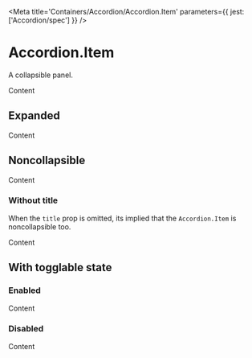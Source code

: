 

<Meta title='Containers/Accordion/Accordion.Item' parameters={{ jest: ['Accordion/spec'] }} />

# Accordion.Item

A collapsible panel.

<Preview>
  <Story name='Default'>
    <Accordion>
      <Accordion.Item title='Item'>
        <Box textStyle='p1' color='default' marginBlockEnd='x16'>Content</Box>
      </Accordion.Item>
    </Accordion>
  </Story>
</Preview>

<Props of={Accordion.Item} />

## Expanded

<Preview>
  <Story name='Expanded'>
    <Accordion>
      <Accordion.Item title='Item' defaultExpanded>
        <Box textStyle='p1' color='default' marginBlockEnd='x16'>Content</Box>
      </Accordion.Item>
    </Accordion>
  </Story>
</Preview>

## Noncollapsible

<Preview>
  <Story name='Noncollapsible'>
    <Accordion>
      <Accordion.Item title='Item' noncollapsible>
        <Box textStyle='p1' color='default' marginBlockEnd='x16'>Content</Box>
      </Accordion.Item>
    </Accordion>
  </Story>
</Preview>

### Without title

When the `title` prop is omitted, its implied that
the <LinkTo kind='Containers|Accordion/Accordion.Item' story='Default Story'>`Accordion.Item`</LinkTo>
is <LinkTo kind='Containers|Accordion/Accordion.Item' story='Noncollapsible'>noncollapsible</LinkTo> too.

<Preview>
  <Story name='Without Title'>
    <Accordion>
      <Accordion.Item>
        <Box textStyle='p1' color='default' marginBlockEnd='x16'>Content</Box>
      </Accordion.Item>
    </Accordion>
  </Story>
</Preview>

## With togglable state

### Enabled

<Preview>
  <Story name='Enabled'>
    <Accordion>
      <Accordion.Item title='Item' onToggleEnabled={action('toggleEnabled')}>
        <Box textStyle='p1' color='default' marginBlockEnd='x16'>Content</Box>
      </Accordion.Item>
    </Accordion>
  </Story>
</Preview>

### Disabled

<Preview>
  <Story name='Disabled'>
    <Accordion>
      <Accordion.Item title='Item' disabled onToggleEnabled={action('toggleEnabled')}>
        <Box textStyle='p1' color='default' marginBlockEnd='x16'>Content</Box>
      </Accordion.Item>
    </Accordion>
  </Story>
</Preview>

